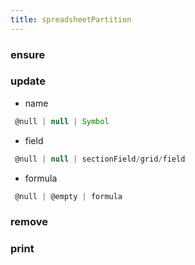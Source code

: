 ```yaml
---
title: spreadsheetPartition
---
```


### ensure


### update

- name
```js 
 @null | null | Symbol
```
- field
```js 
 @null | null | sectionField/grid/field
```
- formula
```js 
 @null | @empty | formula
```

### remove


### print


